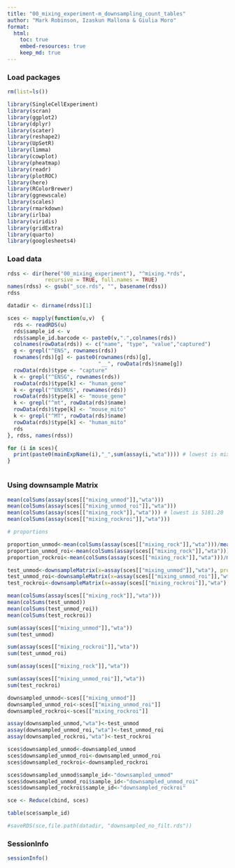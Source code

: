 ```yaml
---
title: "00_mixing_experiment-m_downsampling_count_tables"
author: "Mark Robinson, Izaskun Mallona & Giulia Moro"
format: 
  html:
    toc: true
    embed-resources: true
    keep_md: true
---
```



### Load packages

```r

rm(list=ls())

library(SingleCellExperiment)
library(scran)
library(ggplot2)
library(dplyr)
library(scater)
library(reshape2)
library(UpSetR)
library(limma)
library(cowplot)
library(pheatmap)
library(readr)
library(plotROC)
library(here)
library(RColorBrewer)
library(ggnewscale)
library(scales)
library(rmarkdown)
library(irlba)
library(viridis)
library(gridExtra)
library(quarto)
library(googlesheets4)

```

### Load data

```r

rdss <- dir(here("00_mixing_experiment"), "^mixing.*rds", 
            recursive = TRUE, full.names = TRUE)
names(rdss) <- gsub("_sce.rds", "", basename(rdss))
rdss

datadir <- dirname(rdss)[1]

sces <- mapply(function(u,v)  {
  rds <- readRDS(u)
  rds$sample_id <- v
  rds$sample_id.barcode <- paste0(v,".",colnames(rds))
  colnames(rowData(rds)) <- c("name", "type", "value","captured")
  g <- grepl("^ENS", rownames(rds))
  rownames(rds)[g] <- paste0(rownames(rds)[g], 
                             "__", rowData(rds)$name[g])
  rowData(rds)$type <- "capture"
  k <- grepl("^ENSG", rownames(rds))
  rowData(rds)$type[k] <- "human_gene"
  k <- grepl("^ENSMUS", rownames(rds))
  rowData(rds)$type[k] <- "mouse_gene"
  k <- grepl("^mt", rowData(rds)$name)
  rowData(rds)$type[k] <- "mouse_mito"
  k <- grepl("^MT", rowData(rds)$name)
  rowData(rds)$type[k] <- "human_mito"
  rds
}, rdss, names(rdss))

for (i in sces){
  print(paste0(mainExpName(i),"_",sum(assay(i,"wta")))) # lowest is mixing_unmod_roi with mixing_unmod_roi_40190501
}



```

### Using downsample Matrix

```r

mean(colSums(assay(sces[["mixing_unmod"]],"wta"))) 
mean(colSums(assay(sces[["mixing_unmod_roi"]],"wta"))) 
mean(colSums(assay(sces[["mixing_rock"]],"wta"))) # lowest is 5181.20
mean(colSums(assay(sces[["mixing_rockroi"]],"wta"))) 

# proportions

proportion_unmod<-mean(colSums(assay(sces[["mixing_rock"]],"wta")))/mean(colSums(assay(sces[["mixing_unmod"]],"wta")))
proportion_unmod_roi<-mean(colSums(assay(sces[["mixing_rock"]],"wta")))/mean(colSums(assay(sces[["mixing_unmod_roi"]],"wta")))
proportion_rockroi<-mean(colSums(assay(sces[["mixing_rock"]],"wta")))/mean(colSums(assay(sces[["mixing_rockroi"]],"wta")))

test_unmod<-downsampleMatrix(x=assay(sces[["mixing_unmod"]],"wta"), prop=proportion_unmod, bycol = TRUE, sink = NULL)
test_unmod_roi<-downsampleMatrix(x=assay(sces[["mixing_unmod_roi"]],"wta"), prop=proportion_unmod_roi, bycol = TRUE, sink = NULL)
test_rockroi<-downsampleMatrix(x=assay(sces[["mixing_rockroi"]],"wta"), prop=proportion_rockroi, bycol = TRUE, sink = NULL)

mean(colSums(assay(sces[["mixing_rock"]],"wta")))
mean(colSums(test_unmod))
mean(colSums(test_unmod_roi))
mean(colSums(test_rockroi))

sum(assay(sces[["mixing_unmod"]],"wta"))
sum(test_unmod)

sum(assay(sces[["mixing_rockroi"]],"wta"))
sum(test_unmod_roi)

sum(assay(sces[["mixing_rock"]],"wta"))

sum(assay(sces[["mixing_unmod_roi"]],"wta"))
sum(test_rockroi)

downsampled_unmod<-sces[["mixing_unmod"]]
downsampled_unmod_roi<-sces[["mixing_unmod_roi"]]
downsampled_rockroi<-sces[["mixing_rockroi"]]

assay(downsampled_unmod,"wta")<-test_unmod
assay(downsampled_unmod_roi,"wta")<-test_unmod_roi
assay(downsampled_rockroi,"wta")<-test_rockroi

sces$downsampled_unmod<-downsampled_unmod
sces$downsampled_unmod_roi<-downsampled_unmod_roi
sces$downsampled_rockroi<-downsampled_rockroi

sces$downsampled_unmod$sample_id<-"downsampled_unmod"
sces$downsampled_unmod_roi$sample_id<-"downsampled_unmod_roi"
sces$downsampled_rockroi$sample_id<-"downsampled_rockroi"

sce <- Reduce(cbind, sces)

table(sce$sample_id)

#saveRDS(sce,file.path(datadir, "downsampled_no_filt.rds"))

```

### SessionInfo

```r

sessionInfo()

```


